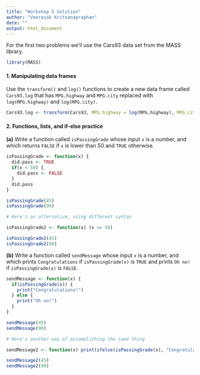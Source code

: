 ```yaml
---
title: "Workshop 5 Solution"
author: "Veerasak Kritsanapraphan"
date: ""
output: html_document
---
```


For the first two problems we'll use the Cars93 data set from the MASS library.

```r
library(MASS)
```

#### 1. Manipulating data frames

Use the `transform()` and `log()` functions to create a new data frame called `Cars93.log` that has `MPG.highway` and `MPG.city` replaced with `log(MPG.highway)` and `log(MPG.city)`.

```r
Cars93.log <- transform(Cars93, MPG.highway = log(MPG.highway), MPG.city = log(MPG.city)) 
```

#### 2. Functions, lists, and if-else practice

**(a)** Write a function called `isPassingGrade` whose input `x` is a number, and which returns `FALSE` if `x` is lower than 50 and `TRUE` otherwise.

```r
isPassingGrade <- function(x) {
  did.pass <- TRUE
  if(x < 50) {
    did.pass <- FALSE
  }
  did.pass
}

isPassingGrade(45)
isPassingGrade(90)

# Here's an alternative, using different syntax

isPassingGrade2 <- function(x) (x >= 50)

isPassingGrade2(45)
isPassingGrade2(90)
```

**(b)** Write a function called `sendMessage` whose input `x` is a number, and which prints `Congratulations` if `isPassingGrade(x)` is `TRUE` and prints `Oh no!` if `isPassingGrade(x)` is `FALSE`.

```r
sendMessage <- function(x) {
  if(isPassingGrade(x)) {
    print("Congratulations!")
  } else {
    print("Oh no!")
  }
}

sendMessage(45)
sendMessage(90)

# Here's another way of accomplishing the same thing

sendMessage2 <- function(x) print(ifelse(isPassingGrade(x), "Congratulations", "Oh no!"))

sendMessage2(45)
sendMessage2(90)
```
